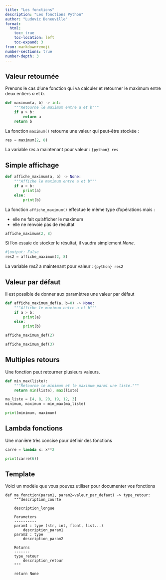 ```yaml
---
title: "Les fonctions"
description: "Les fonctions Python"
author: "Ludovic Deneuville"
format:
  html:
    toc: true
    toc-location: left
    toc-expand: 3
from: markdown+emoji
number-sections: true
number-depth: 3
---
```



## Valeur retournée

Prenons le cas d'une fonction qui va calculer et retourner le maximum entre deux entiers *a* et *b*.

```python
def maximum(a, b) -> int:
    """Retourne le maximum entre a et b"""
    if a > b:
        return a
    return b
```

La fonction `maximum()` retourne une valeur qui peut-être stockée :

```python
res = maximum(2, 8)
```

La variable *res* a maintenant pour valeur : `{python} res`


## Simple affichage

```python
def affiche_maximum(a, b) -> None:
    """Affiche le maximum entre a et b"""
    if a > b:
        print(a)
    else:        
        print(b)
```

La fonction `affiche_maximum()` effectue le même type d'opérations mais :

- elle ne fait qu'afficher le maximum
- elle ne renvoie pas de résultat 
 

```python
affiche_maximum(2, 8)
```

Si l'on essaie de stocker le résultat, il vaudra simplement *None*.

```python
#|output: False
res2 = affiche_maximum(2, 8)
```
La variable *res2* a maintenant pour valeur : `{python} res2`


## Valeur par défaut

Il est possible de donner aux paramètres une valeur par défaut

```python
def affiche_maximum_def(a, b=0) -> None:
    """Affiche le maximum entre a et b"""
    if a > b:
        print(a)
    else:        
        print(b)
```

```python
affiche_maximum_def(2)
```

```python
affiche_maximum_def(3)
```


## Multiples retours

Une fonction peut retourner plusieurs valeurs.

```python
def min_max(liste):
    """Retourne le minimum et le maximum parmi une liste."""
    return min(liste), max(liste)
```


```python
ma_liste = [4, 8, 20, 19, 12, 3]
minimum, maximum = min_max(ma_liste)

print(minimum, maximum)
```


## Lambda fonctions

Une manière très concise pour définir des fonctions

```python
carre = lambda x: x**2

print(carre(6))
```

## Template

Voici un modèle que vous pouvez utiliser pour documenter vos fonctions

```.python
def ma_fonction(param1, param2=valeur_par_defaut) -> type_retour:
    """description_courte

    description_longue

    Parameters
    ----------
    param1 : type (str, int, float, list...)
        description_param1
    param2 : type
        description_param2

    Returns
    -------
    type_retour
        description_retour
    """

    return None
```
